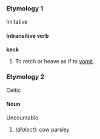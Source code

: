 
===Etymology 1===
Imitative
====Intransitive verb====
'''keck'''
#To retch or heave as if to [[vomit]].
===Etymology 2===
Celtic
====Noun====
Uncountable
#''(dialect):'' cow parsley